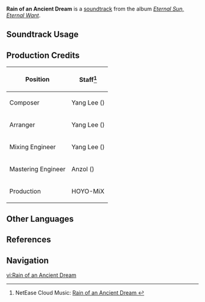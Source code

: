 {{Stub}}
{{Soundtrack Infobox
|image          = Eternal Sun, Eternal Want.png
|album          = Eternal Sun, Eternal Want
|disc           = 1
|number         = 23
|featured       = 
|featured2      = 
|featured3      = 
|featured_disc  = 
|featured_disc2 = 
|featured_disc3 = 
|youtube_id     = qCAAerSyYjw
|spotify_id     = 4AXxI5lsgHu7yT036gAHWd
|previous       = When the Breeze Ceases
|next           = All the Pretty Courses
}}
'''Rain of an Ancient Dream''' is a [[soundtrack]] from the album ''[[Eternal Sun, Eternal Want]]''.

==Soundtrack Usage==
{{Soundtrack Usage
|location          = Tecoloapan Bay
|quest             = 
|domain            = 
|eventgameplay     = 
|special_displayed = 
|special           = 
|teapot            = 
|mediaoriginal     =
}}
<!--
==Other Arrangements==
{{Files by Category Gallery|Media Using an Unreleased Arrangement of {{subst:#titleparts:{{subst:PAGENAME}}}} Soundtrack}}
-->

==Production Credits==
{| class="wikitable"
! Position
! Staff<ref>NetEase Cloud Music: [https://music.163.com/#/song?id=2657687369 Rain of an Ancient Dream {{zh|浮梦终作雨}}]</ref>
|-
! Composer
| Yang Lee ({{zh|李洋}})
|-
! Arranger
| Yang Lee ({{zh|李洋}})
|-
! Mixing Engineer
| Yang Lee ({{zh|李洋}})
|-
! Mastering Engineer
| Anzol ({{zh|鸦雀有声}})
|-
! Production
| HOYO-MiX
|}
<!--
==Gallery==
<gallery>
</gallery>
-->

==Other Languages==
{{Other Languages
|en       = Rain of an Ancient Dream
|zhs      = 浮梦终作雨
|zhs_rm   = 
|zht      = 
|zht_rm   = 
|zh_tl    = 
|ja       = 
|ja_rm    = 
|ja_tl    = 
}}

==References==
{{Reflist}}

==Navigation==
{{Soundtrack Navbox|Eternal Sun, Eternal Want}}

[[vi:Rain of an Ancient Dream]]